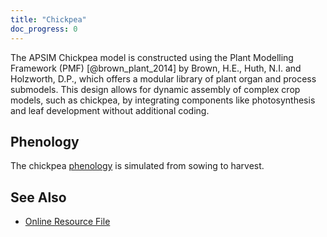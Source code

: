 ```yaml
---
title: "Chickpea"
doc_progress: 0
---
```


The APSIM Chickpea model is constructed using the Plant Modelling Framework (PMF) [@brown_plant_2014] by Brown, H.E., Huth, N.I. and Holzworth, D.P., which offers a modular library of plant organ and process submodels. This design allows for dynamic assembly of complex crop models, such as chickpea, by integrating components like photosynthesis and leaf development without additional coding.


## Phenology

The chickpea [phenology](Phenology/index.qmd) is simulated from sowing to harvest.


## See Also

* [Online Resource File](https://github.com/APSIMInitiative/ApsimX/blob/master/Models/Resources/Chickpea.json)
